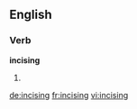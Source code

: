 ==English==

===Verb===
'''incising'''

# {{present participle of|[[incise]]}}

[[de:incising]]
[[fr:incising]]
[[vi:incising]]